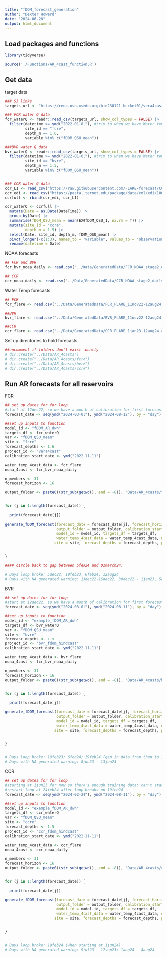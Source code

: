 ```yaml
---
title: "fDOM_forecast_generation"
author: "Dexter Howard"
date: "2024-06-28"
output: html_document
---
```



## Load packages and functions 

```r
library(tidyverse)

source('./Functions/AR_4cast_function.R')

```


## Get data 

target data 
```r
### S3 links 
targets_url <- "https://renc.osn.xsede.org/bio230121-bucket01/vera4cast/targets/project_id=vera4cast/duration=P1D/daily-insitu-targets.csv.gz"

### FCR water Q data
fcr_waterQ <- readr::read_csv(targets_url, show_col_types = FALSE) |>
  filter(datetime >= ymd("2022-01-01"), #trim to when we have Water temp 4casts
         site_id == "fcre",
         depth_m == 1.6,
         variable %in% c("fDOM_QSU_mean"))

###BVR water Q data
bvr_waterQ <- readr::read_csv(targets_url, show_col_types = FALSE) |>
  filter(datetime >= ymd("2022-01-01"), #trim to when we have Water temp 4casts
         site_id == "bvre",
         depth_m == 1.5,
         variable %in% c("fDOM_QSU_mean"))


### CCR water Q data
ccr_L1 <- read_csv("https://raw.githubusercontent.com/FLARE-forecast/CCRE-data/ccre-dam-data-qaqc/ccre-waterquality_L1.csv")
ccr_edi <- read_csv("https://pasta.lternet.edu/package/data/eml/edi/1069/2/ea78dd541e089687af1f4c4b550bc9ca" )
ccrfull <- rbind(ccr_edi, ccr_L1)

ccr_waterQ <- ccrfull |> 
  mutate(Date = as.Date(DateTime)) |> 
  group_by(Date) |> 
  summarise(fDOM_QSU_mean = mean(EXOfDOM_QSU_1, na.rm = T)) |> 
  mutate(site_id = "ccre",
         depth_m = 1.5) |> 
  select(Date, site_id, depth_m, fDOM_QSU_mean) |> 
  pivot_longer(-c(1:3), names_to = "variable", values_to = "observation") |> 
  rename(datetime = Date)


```


NOAA forecasts 
```r
## FCR and BVR 
fcr_bvr_noaa_daily <- read.csv("../Data/GeneratedData/FCR_NOAA_stage2_dailyaverage_27sep20-12aug24.csv")

## CCR
ccr_noaa_daily <- read.csv("../Data/GeneratedData/CCR_NOAA_stage2_dailyaverage_29sep20-12aug24.csv")

```


Water Temp forecasts 
```r
## FCR 
fcr_flare <- read.csv("../Data/GeneratedData/FCR_FLARE_11nov22-12aug24.csv")

##BVR 
bvr_flare <- read.csv("../Data/GeneratedData/BVR_FLARE_11nov22-12aug24.csv")

##CCR 
ccr_flare <- read.csv("../Data/GeneratedData/CCR_FLARE_1jan23-12aug24.csv")

```

Set up directories to hold forecasts

```r
##uncomment if folders don't exist locally
# dir.create("../Data/AR_4casts")
# dir.create("../Data/AR_4casts/fcre")
# dir.create("../Data/AR_4casts/bvre")
# dir.create("../Data/AR_4casts/ccre")

```


## Run AR forecasts for all reservoirs

FCR
```r
## set up dates for for loop
#start at 12dec22, so we have a month of calibration for first forecast and go to end of data set 
forecast_date <- seq(ymd("2024-03-01"), ymd("2024-08-12"), by = "day")

##set up inputs to function
model_id <- "fDOM_AR_dwh"
targets_df <- fcr_waterQ
var <- "fDOM_QSU_mean"
site <- "fcre"
forecast_depths <- 1.6
project_id <- "vera4cast"
calibration_start_date <- ymd("2022-11-11")

water_temp_4cast_data <- fcr_flare
noaa_4cast <- fcr_bvr_noaa_daily

n_members <- 31
forecast_horizon <- 16

output_folder <- paste0((str_sub(getwd(), end = -8)), "Data/AR_4casts/fcre/", model_id, "_", site, "_")


for (j in 1:length(forecast_date)) {
  
  print(forecast_date[j]) 
  
generate_fDOM_forecast(forecast_date = forecast_date[j], forecast_horizon = forecast_horizon, n_members = n_members,
                       output_folder = output_folder, calibration_start_date = calibration_start_date,
                       model_id = model_id, targets_df = targets_df,
                       water_temp_4cast_data = water_temp_4cast_data, noaa_4cast = noaa_4cast, var = var,
                      site = site, forecast_depths = forecast_depths, project_id = project_id)


}

#### circle back to gap between 5feb24 and 01march24: 

# Days loop broke: 5dec22, 19feb23, 6feb24, 12aug24
# Days with NA generated warning: 13dec22-16dec22, 30dec22 - 1jan23, 5aug23 - 8aug23, 2jul24 - 8jul24

```


BVR
```r
## set up dates for for loop
#start at 12dec22, so we have a month of calibration for first forecast and go to end of data set 
forecast_date <- seq(ymd("2024-03-01"), ymd("2024-08-11"), by = "day")

##set up inputs to function
model_id <- "example_fDOM_AR_dwh"
targets_df <- bvr_waterQ
var <- "fDOM_QSU_mean"
site <- "bvre"
forecast_depths <- 1.5
project_id <- "bvr_fdom_hindcast"
calibration_start_date <- ymd("2022-11-11")

water_temp_4cast_data <- bvr_flare
noaa_4cast <- fcr_bvr_noaa_daily

n_members <- 31
forecast_horizon <- 16
output_folder <- paste0((str_sub(getwd(), end = -8)), "Data/AR_4casts/bvre/", model_id, "_", site, "_")


for (j in 1:length(forecast_date)) {
  
  print(forecast_date[j]) 

generate_fDOM_forecast(forecast_date = forecast_date[j], forecast_horizon = forecast_horizon, n_members = n_members,
                       output_folder = output_folder, calibration_start_date = calibration_start_date,
                       model_id = model_id, targets_df = targets_df,
                       water_temp_4cast_data = water_temp_4cast_data, noaa_4cast = noaa_4cast, var = var,
                      site = site, forecast_depths = forecast_depths, project_id = project_id)


}


# Days loop broke: 19feb23; 6feb24; 19feb24 (gap in data from then to 1mar24); ends 10aug24
# Days with NA generated warning: 8jun23 - 13jun23 

```


CCR
```r
## set up dates for for loop
#starting at 1jun23 for now so there's enough training data: can't start at 13march23 without getting NAs, maybe spend some time finetunning where we can start w/out getting NAs
#restart loop at 24feb24 after loop breaks on 19feb24
forecast_date <- seq(ymd("2024-02-24"), ymd("2024-08-11"), by = "day")

##set up inputs to function
model_id <- "example_fDOM_AR_dwh"
targets_df <- ccr_waterQ
var <- "fDOM_QSU_mean"
site <- "ccre"
forecast_depths <- 1.5
project_id <- "ccr_fdom_hindcast"
calibration_start_date <- ymd("2022-11-11")

water_temp_4cast_data <- ccr_flare
noaa_4cast <- ccr_noaa_daily

n_members <- 31
forecast_horizon <- 16
output_folder <- paste0((str_sub(getwd(), end = -8)), "Data/AR_4casts/ccre/", model_id, "_", site, "_")


for (j in 1:length(forecast_date)) {
  
  print(forecast_date[j]) 

generate_fDOM_forecast(forecast_date = forecast_date[j], forecast_horizon = forecast_horizon, n_members = n_members,
                       output_folder = output_folder, calibration_start_date = calibration_start_date,
                       model_id = model_id, targets_df = targets_df,
                       water_temp_4cast_data = water_temp_4cast_data, noaa_4cast = noaa_4cast, var = var,
                      site = site, forecast_depths = forecast_depths, project_id = project_id)


}


# Days loop broke: 19feb24 (when starting at 1jun24)
# Days with NA generated warning: 9jul23 - 17sep23; 1aug24 - 4aug24
```




